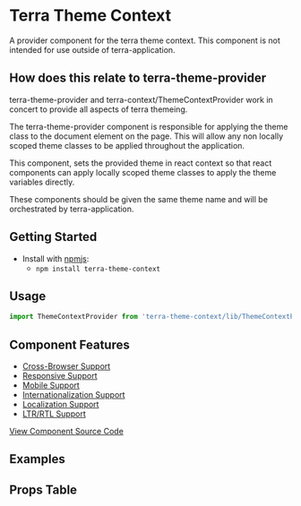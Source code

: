 


<Badge />

# Terra Theme Context
A provider component for the terra theme context. This component is not intended for use outside of terra-application.

## How does this relate to terra-theme-provider
terra-theme-provider and terra-context/ThemeContextProvider work in concert to provide all aspects of terra themeing.

The terra-theme-provider component is responsible for applying the theme class to the document element on the page. This will allow any non locally scoped theme classes to be applied throughout the application.

This component, sets the provided theme in react context so that react components can apply locally scoped theme classes to apply the theme variables directly.

These components should be given the same theme name and will be orchestrated by terra-application.

## Getting Started

- Install with [npmjs](https://www.npmjs.com):
  - `npm install terra-theme-context`

## Usage

```jsx
import ThemeContextProvider from 'terra-theme-context/lib/ThemeContextProvider';
```

## Component Features

 * [Cross-Browser Support](https://engineering.cerner.com/terra-ui/contributing/terra-ui/component-standards#cross-browser-support)
 * [Responsive Support](https://engineering.cerner.com/terra-ui/contributing/terra-ui/component-standards#responsive-support)
 * [Mobile Support](https://engineering.cerner.com/terra-ui/contributing/terra-ui/component-standards#mobile-support)
 * [Internationalization Support](https://engineering.cerner.com/terra-ui/contributing/terra-ui/component-standards#internationalization-i18n-support)
 * [Localization Support](https://engineering.cerner.com/terra-ui/contributing/terra-ui/component-standards#internationalization-i18n-support)
 * [LTR/RTL Support](https://engineering.cerner.com/terra-ui/contributing/terra-ui/component-standards#ltr--rtl-support)

[View Component Source Code](https://github.com/cerner/terra-framework/tree/master/packages/terra-theme-context)

## Examples
<ThemeContextProviderExample />

## Props Table
<PropsTable />
